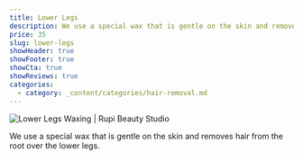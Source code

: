 ```yaml
---
title: Lower Legs
description: We use a special wax that is gentle on the skin and removes hair from the root over the lower legs.
price: 35
slug: lower-legs
showHeader: true
showFooter: true
showCta: true
showReviews: true
categories:
  - category: _content/categories/hair-removal.md
---
```


![Lower Legs Waxing | Rupi Beauty Studio](/uploads/services/wax-sheet.webp 'Lower Legs Back Waxing  | Rupi Beauty Studio')

We use a special wax that is gentle on the skin and removes hair from the root over the lower legs.
